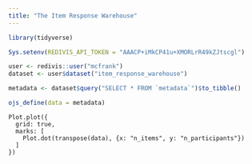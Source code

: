 ```yaml
---
title: "The Item Response Warehouse"
---
```


```r
library(tidyverse)

Sys.setenv(REDIVIS_API_TOKEN = "AAACP+iMkCP41u+XMORLrR49kZJtscgl")

user <- redivis::user("mcfrank")
dataset <- user$dataset("item_response_warehouse")

metadata <- dataset$query("SELECT * FROM `metadata`")$to_tibble()

ojs_define(data = metadata)

```


```ojs
Plot.plot({
  grid: true,
  marks: [
    Plot.dot(transpose(data), {x: "n_items", y: "n_participants"})
  ]
})
```


